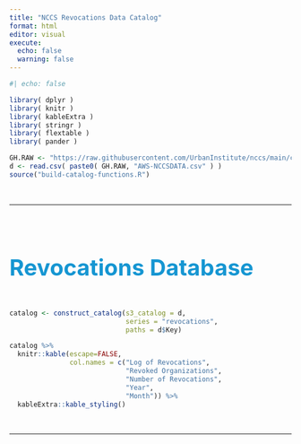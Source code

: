 ```yaml
---
title: "NCCS Revocations Data Catalog"
format: html
editor: visual
execute: 
  echo: false
  warning: false
---
```


```r
#| echo: false

library( dplyr )
library( knitr )
library( kableExtra )
library( stringr )
library( flextable )
library( pander )

GH.RAW <- "https://raw.githubusercontent.com/UrbanInstitute/nccs/main/catalogs/"
d <- read.csv( paste0( GH.RAW, "AWS-NCCSDATA.csv" ) )
source("build-catalog-functions.R")
```

<br>

<hr>

<br>

#### Revocations Database

```r
catalog <- construct_catalog(s3_catalog = d,
                             series = "revocations",
                             paths = d$Key)

catalog %>%
  knitr::kable(escape=FALSE,
               col.names = c("Log of Revocations", 
                             "Revoked Organizations",
                             "Number of Revocations",
                             "Year",
                             "Month")) %>%
  kableExtra::kable_styling()
```

<br>

<hr>

<br>

```{=html}
<style>


h1.title {
 font-size: 60px;
 color: #0a4c6a;
}


h4, .h4 {
    font-size: 40px;
    color: #1696d2;
    margin-bottom: 50px;
}



.button {
  background-color: white;
  color:  #12719e;
  border: 2px solid  #12719e;   /* #008CBA; */
  padding: 5px 10px;
  text-align: center;
  text-decoration: none;
  display: inline-block;
  font-size: 14px;
  border-radius: 12px;
  width: 150px;
}
 
.button {
  transition-duration: 0.4s;
}

.button:hover {
  background-color: #1696d2; 
  color: white;
  border: 2px solid #12719e;
}


.button2 {
  background-color: white;
  color: #12719e;
  border: 2px solid #9d9d9d;   /* #008CBA; */
  padding: 5px 10px;
  text-align: center;
  text-decoration: none;
  display: inline-block;
  font-size: 14px;
  border-radius: 12px;
  width: 150px;
}

.button2 {
  transition-duration: 0.4s;
}

.button2:hover {
  background-color: #fff2cf; 
  color: #1696d2;
  font-weight: bold;
  border: 2px solid #1696d2;
}


.center {text-align: center;}

table td {
  vertical-align: middle;
}

blockquote {
    border-left: 4px solid #1696d2;
    margin-left: 10px;
    margin-inline-start: 0px;
    margin-inline-end: 0px;
    padding: 15px;
}

.button3 {
  background-color: #0a4c6a;
  color: white;
  border: 2px solid #0a4c6a;   
  text-align: center;
  text-decoration: none;
  display: inline-block;
  font-size: 16px;
  border-radius: 4px;
  width: 100px;
}
</style>
```
